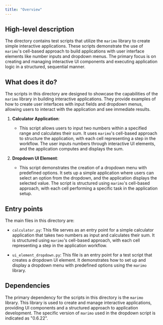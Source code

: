 ```yaml
---
title: "Overview"
---
```


## High-level description

The directory contains test scripts that utilize the `marimo` library to create simple interactive applications. These scripts demonstrate the use of `marimo`'s cell-based approach to build applications with user interface elements like number inputs and dropdown menus. The primary focus is on creating and managing interactive UI components and executing application logic in a structured, sequential manner.

## What does it do?

The scripts in this directory are designed to showcase the capabilities of the `marimo` library in building interactive applications. They provide examples of how to create user interfaces with input fields and dropdown menus, allowing users to interact with the application and see immediate results.

1. **Calculator Application**: 
   - This script allows users to input two numbers within a specified range and calculates their sum. It uses `marimo`'s cell-based approach to structure the application, with each cell representing a step in the workflow. The user inputs numbers through interactive UI elements, and the application computes and displays the sum.

2. **Dropdown UI Element**:
   - This script demonstrates the creation of a dropdown menu with predefined options. It sets up a simple application where users can select an option from the dropdown, and the application displays the selected value. The script is structured using `marimo`'s cell-based approach, with each cell performing a specific task in the application setup.

## Entry points

The main files in this directory are:

- `calculator.py`: This file serves as an entry point for a simple calculator application that takes two numbers as input and calculates their sum. It is structured using `marimo`'s cell-based approach, with each cell representing a step in the application workflow.

- `ui_element_dropdown.py`: This file is an entry point for a test script that creates a dropdown UI element. It demonstrates how to set up and display a dropdown menu with predefined options using the `marimo` library.

## Dependencies

The primary dependency for the scripts in this directory is the `marimo` library. This library is used to create and manage interactive applications, providing UI components and a structured approach to application development. The specific version of `marimo` used in the dropdown script is indicated as "0.6.22".